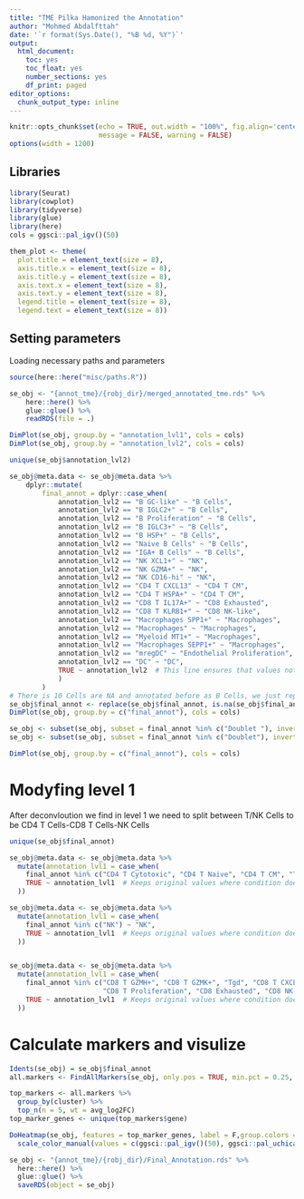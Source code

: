 ---
title: "TME Pilka Hamonized the Annotation"
author: "Mohmed Abdalfttah"
date: '`r format(Sys.Date(), "%B %d, %Y")`'
output:
  html_document:
    toc: yes
    toc_float: yes
    number_sections: yes
    df_print: paged
editor_options: 
  chunk_output_type: inline
---

```{r setup, include=FALSE}
knitr::opts_chunk$set(echo = TRUE, out.width = "100%", fig.align='center', 
                      message = FALSE, warning = FALSE)
options(width = 1200)
```

## Libraries

```{r}
library(Seurat)
library(cowplot)
library(tidyverse)
library(glue)
library(here)
cols = ggsci::pal_igv()(50)
```


```{r}
them_plot <- theme(
  plot.title = element_text(size = 8),
  axis.title.x = element_text(size = 8),
  axis.title.y = element_text(size = 8),
  axis.text.x = element_text(size = 8),
  axis.text.y = element_text(size = 8),
  legend.title = element_text(size = 8),
  legend.text = element_text(size = 8))

```

## Setting parameters
Loading necessary paths and parameters
```{r}
source(here::here("misc/paths.R"))
```

```{r}
se_obj <- "{annot_tme}/{robj_dir}/merged_annotated_tme.rds" %>%
    here::here() %>%
    glue::glue() %>%
    readRDS(file = .)
```

```{r, fig.width=10}
DimPlot(se_obj, group.by = "annotation_lvl1", cols = cols)
DimPlot(se_obj, group.by = "annotation_lvl2", cols = cols)
```

```{r}
unique(se_obj$annotation_lvl2)
```


```{r, fig.width=20, fig.height=10}
se_obj@meta.data <- se_obj@meta.data %>%
    dplyr::mutate(
        final_annot = dplyr::case_when(
            annotation_lvl2 == "B GC-like" ~ "B Cells",
            annotation_lvl2 == "B IGLC2+" ~ "B Cells",
            annotation_lvl2 == "B Proliferation" ~ "B Cells",
            annotation_lvl2 == "B IGLC3+" ~ "B Cells",
            annotation_lvl2 == "B HSP+" ~ "B Cells",
            annotation_lvl2 == "Naive B Cells" ~ "B Cells",
            annotation_lvl2 == "IGA+ B Cells" ~ "B Cells",
            annotation_lvl2 == "NK XCL1+" ~ "NK",
            annotation_lvl2 == "NK GZMA+" ~ "NK",
            annotation_lvl2 == "NK CD16-hi" ~ "NK",
            annotation_lvl2 == "CD4 T CXCL13" ~ "CD4 T CM",
            annotation_lvl2 == "CD4 T HSPA+" ~ "CD4 T CM",
            annotation_lvl2 == "CD8 T IL17A+" ~ "CD8 Exhausted",
            annotation_lvl2 == "CD8 T KLRB1+" ~ "CD8 NK-like",
            annotation_lvl2 == "Macrophages SPP1+" ~ "Macrophages",
            annotation_lvl2 == "Macrophages" ~ "Macrophages",
            annotation_lvl2 == "Myeloid MT1+" ~ "Macrophages",
            annotation_lvl2 == "Macrophages SEPP1+" ~ "Macrophages",
            annotation_lvl2 == "mregDC" ~ "Endothelial Proliferation", # it shouldn't change
            annotation_lvl2 == "DC" ~ "DC",
            TRUE ~ annotation_lvl2  # This line ensures that values not matching above conditions are kept as is
            )
        )
# There is 10 Cells are NA and annotated before as B Cells, we just replace them 
se_obj$final_annot <- replace(se_obj$final_annot, is.na(se_obj$final_annot), "B Cells")
DimPlot(se_obj, group.by = c("final_annot"), cols = cols) 
```
```{r}
se_obj <- subset(se_obj, subset = final_annot %in% c("Doublet "), invert = T)
se_obj <- subset(se_obj, subset = final_annot %in% c("Doublet"), invert = T)
```

```{r, fig.width=20, fig.height=10}
DimPlot(se_obj, group.by = c("final_annot"), cols = cols) 
```

# Modyfing level 1

After deconvloution we find in level 1 we need to split between T/NK Cells to be CD4 T Cells-CD8 T Cells-NK Cells

```{r}
unique(se_obj$final_annot)
```

```{r}
se_obj@meta.data <- se_obj@meta.data %>%
  mutate(annotation_lvl1 = case_when(
    final_annot %in% c("CD4 T Cytotoxic", "CD4 T Naive", "CD4 T CM", "Treg", "CD4 T Activated", "CD4 T Proliferation") ~ "T-CD4",
    TRUE ~ annotation_lvl1  # Keeps original values where condition does not match
  ))

se_obj@meta.data <- se_obj@meta.data %>%
  mutate(annotation_lvl1 = case_when(
    final_annot %in% c("NK") ~ "NK",
    TRUE ~ annotation_lvl1  # Keeps original values where condition does not match
  ))


se_obj@meta.data <- se_obj@meta.data %>%
  mutate(annotation_lvl1 = case_when(
    final_annot %in% c("CD8 T GZMH+", "CD8 T GZMK+", "Tgd", "CD8 T CXCL13+",
                       "CD8 T Proliferation", "CD8 Exhausted", "CD8 NK-like", "CD8 T CXCL8+", "ILC") ~ "T-CD8",
    TRUE ~ annotation_lvl1  # Keeps original values where condition does not match
  ))

```

# Calculate markers and visulize

```{r}
Idents(se_obj) = se_obj$final_annot
all.markers <- FindAllMarkers(se_obj, only.pos = TRUE, min.pct = 0.25, logfc.threshold = 0.25)
```

```{r}
top_markers <- all.markers %>% 
  group_by(cluster) %>% 
  top_n(n = 5, wt = avg_log2FC)
top_marker_genes <- unique(top_markers$gene)

```

```{r, fig.width=20, fig.height=20}
DoHeatmap(se_obj, features = top_marker_genes, label = F,group.colors = c(ggsci::pal_igv()(50), ggsci::pal_uchicago()(9))) +
  scale_color_manual(values = c(ggsci::pal_igv()(50), ggsci::pal_uchicago()(9)))

```

```{r}
se_obj <- "{annot_tme}/{robj_dir}/Final_Annotation.rds" %>%
  here::here() %>%
  glue::glue() %>%
  saveRDS(object = se_obj)

```

